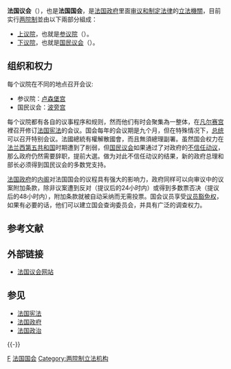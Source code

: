 '''法国议会'''（{{lang-fr|Parlement français}}），也是'''法国国会'''，是[[法国政府|法国政府]]里面[[立法|审议和制定法律]]的[[立法機關|立法機關]]，目前实行[[两院制|两院制]]並由以下兩部分組成：
* [[上议院|上议院]]，也就是[[参议院_(法国)|参议院]]（{{lang-fr|Sénat}}）。
* [[下议院|下议院]]，也就是[[国民议会_(法国)|国民议会]]（{{lang-fr|Assemblée nationale}}）。

== 组织和权力 ==
每个议院在不同的地点召开会议:
* 参议院：[[卢森堡宫|卢森堡宫]]
* 国民议会：[[波旁宫|波旁宫]]
每个议院都有各自的议事程序和规则，然而他们有时会聚集為一整体，在[[凡尔赛宫|凡尔赛宫]]裡召开修订[[法国宪法|法国宪法]]的会议。国会每年的会议期是九个月，但在特殊情况下，[[法国总统|总统]]可以召开特别会议。法國總統有權解散國會，而且無須總理副署。虽然国会权力在[[法兰西第五共和国|法兰西第五共和国]]时期遭到了削弱，但[[法国国民议会|国民议会]]如果通过了对政府的[[不信任动议|不信任动议]]，那么政府仍然需要辞职，提前大選。做为对此不信任动议的结果，新的政府总理和部长必须得到国民议会的多数党支持。

[[法国政府|法国政府]]的[[内阁|内阁]]对法国国会的议程具有强大的影响力，政府同样可以向审议中的议案附加条款，除非议案遭到反对（提议后的24小时内）或得到多数票否决（提议后的48小时内），附加条款就被自动采纳而无需投票。国会议员享受[[议员豁免权|议员豁免权]]，如果有必要的话，他们可以建立国会查询委员会，并具有广泛的调查权力。

== 参考文献 ==
{{Reflist}}

== 外部链接 ==
* [http://www.parlement.fr 法国议会网站] {{Wayback|url=http://www.parlement.fr/ |date=20210401030302 }}

== 参见 ==
* [[法国宪法|法国宪法]]
* [[法国政府|法国政府]]
* [[法国政治|法国政治]]

{{-}}
{{欧洲题目|议会}}

{{法国专题导航}}
[[Category:各国国家立法机构|F]]
[[Category:法国国会|]]
[[Category:两院制立法机构|Category:两院制立法机构]]